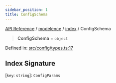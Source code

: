 ```yaml
---
sidebar_position: 1
title: ConfigSchema
---
```


[API Reference](/api-reference/modelence/index/type-aliases/../../../index) / [modelence](/api-reference/modelence/index/type-aliases/../../index) / [index](/api-reference/modelence/index/type-aliases/../index) / ConfigSchema

> **ConfigSchema** = `object`

Defined in: [src/config/types.ts:17](https://github.com/modelence/modelence/blob/794a3f95b63a9facc0caf4230808b49852778da0/packages/modelence/src/config/types.ts#L17)

## Index Signature

\[`key`: `string`\]: `ConfigParams`
